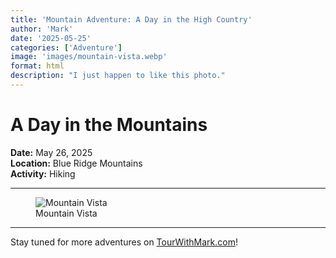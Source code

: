 ```yaml
---
title: 'Mountain Adventure: A Day in the High Country'
author: 'Mark'
date: '2025-05-25'
categories: ['Adventure']
image: 'images/mountain-vista.webp'
format: html
description: "I just happen to like this photo."
---
```


# A Day in the Mountains

**Date:** May 26, 2025  
**Location:** Blue Ridge Mountains  
**Activity:** Hiking

---

![Mountain Vista](images/mountain-vista.webp)



---



Stay tuned for more adventures on [TourWithMark.com](https://TourWithMark.com)! 